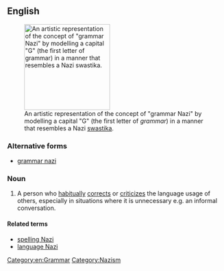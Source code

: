 ==English==
[[File:Grammar Nazi Icon.svg|thumb|200px|upright|An artistic representation of the concept of "grammar Nazi" by modelling a capital "G" (the first letter of ''grammar'') in a manner that resembles a Nazi [[swastika]].]]
===Alternative forms===
* [[grammar nazi]]

===Noun===
{{en-noun|sg=[[grammar]] [[Nazi]]}}

# {{slang|idiomatic}} A person who [[habitually]] [[correct]]s or [[criticize]]s the language usage of others, especially in situations where it is unnecessary e.g. an informal conversation.

====Related terms====
* [[spelling Nazi]]
* [[language Nazi]]

[[Category:en:Grammar]]
[[Category:Nazism]]